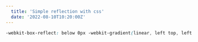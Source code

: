 ```yaml
---
  title: 'Simple reflection with css'
  date: '2022-08-10T10:20:00Z'
---
```


```css
-webkit-box-reflect: below 0px -webkit-gradient(linear, left top, left bottom, from(transparent), to(rgba(250, 250, 250, 0.1)));
```

